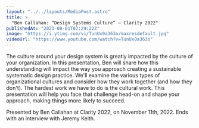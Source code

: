 ```yaml
---
layout: "../../layouts/MediaPost.astro"
title: >
  "Ben Callahan: “Design Systems Culture” — Clarity 2022"
publishedAt: "2023-08-01T07:29:22Z"
image: "https://i.ytimg.com/vi/TunUx0a363o/maxresdefault.jpg"
videoUrl: "https://www.youtube.com/watch?v=TunUx0a363o"
---
```


The culture around your design system is greatly impacted by the culture of your organization. In this presentation, Ben will share how this understanding will impact the way you approach creating a sustainable systematic design practice. We'll examine the various types of organizational cultures and consider how they work together (and how they don't). The hardest work we have to do is the cultural work. This presentation will help you face that challenge head-on and shape your approach, making things more likely to succeed.

Presented by Ben Callahan at Clarity 2022, on November 11th, 2022. Ends with an interview with Jeremy Keith.
